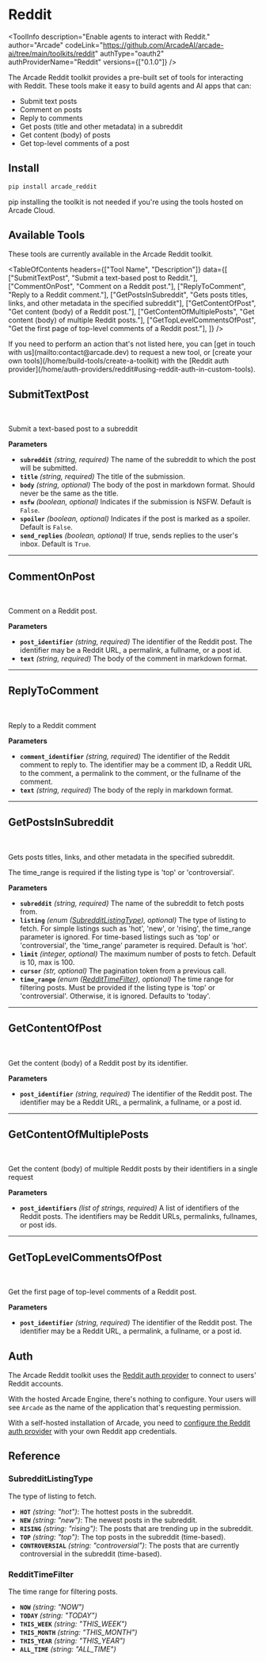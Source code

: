 # Reddit


<ToolInfo
  description="Enable agents to interact with Reddit."
  author="Arcade"
  codeLink="https://github.com/ArcadeAI/arcade-ai/tree/main/toolkits/reddit"
  authType="oauth2"
  authProviderName="Reddit"
  versions={["0.1.0"]}
/>

<Badges repo="arcadeai/arcade_reddit" />

The Arcade Reddit toolkit provides a pre-built set of tools for interacting with Reddit. These tools make it easy to build agents and AI apps that can:

- Submit text posts
- Comment on posts
- Reply to comments
- Get posts (title and other metadata) in a subreddit
- Get content (body) of posts
- Get top-level comments of a post

## Install

```bash
pip install arcade_reddit
```

<Note>
  pip installing the toolkit is not needed if you're using the tools hosted on Arcade Cloud.
</Note>

## Available Tools

These tools are currently available in the Arcade Reddit toolkit.

<TableOfContents
  headers={["Tool Name", "Description"]}
  data={[
    ["SubmitTextPost", "Submit a text-based post to Reddit."],
    ["CommentOnPost", "Comment on a Reddit post."],
    ["ReplyToComment", "Reply to a Reddit comment."],
    ["GetPostsInSubreddit", "Gets posts titles, links, and other metadata in the specified subreddit"],
    ["GetContentOfPost", "Get content (body) of a Reddit post."],
    ["GetContentOfMultiplePosts", "Get content (body) of multiple Reddit posts."],
    ["GetTopLevelCommentsOfPost", "Get the first page of top-level comments of a Reddit post."],
  ]}
/>

<Tip>
  If you need to perform an action that's not listed here, you can [get in touch
  with us](mailto:contact@arcade.dev) to request a new tool, or [create your
  own tools](/home/build-tools/create-a-toolkit) with the [Reddit auth
  provider](/home/auth-providers/reddit#using-reddit-auth-in-custom-tools).
</Tip>

## SubmitTextPost

<br />
<TabbedCodeBlock
  tabs={[
    {
      label: "Call the Tool with User Authorization",
      content: {
        Python: [
          "/examples/integrations/toolkits/reddit/submit_text_post_example_call_tool.py",
        ],
        JavaScript: ["/examples/integrations/toolkits/reddit/submit_text_post_example_call_tool.js"],
      },
    },
    {
      label: "Execute the Tool with OpenAI",
      content: {
        Python: [
          "/examples/integrations/toolkits/reddit/submit_text_post_example_llm_oai.py",
        ],
        JavaScript: ["/examples/integrations/toolkits/reddit/submit_text_post_example_llm_oai.js"],
      },
    },
  ]}
/>

Submit a text-based post to a subreddit

**Parameters**

- **`subreddit`** _(string, required)_ The name of the subreddit to which the post will be submitted.
- **`title`** _(string, required)_ The title of the submission.
- **`body`** _(string, optional)_ The body of the post in markdown format. Should never be the same as the title.
- **`nsfw`** _(boolean, optional)_ Indicates if the submission is NSFW. Default is `False`.
- **`spoiler`** _(boolean, optional)_ Indicates if the post is marked as a spoiler. Default is `False`.
- **`send_replies`** _(boolean, optional)_ If true, sends replies to the user's inbox. Default is `True`.

---

## CommentOnPost

<br />
<TabbedCodeBlock
  tabs={[
    {
      label: "Call the Tool with User Authorization",
      content: {
        Python: [
          "/examples/integrations/toolkits/reddit/comment_on_post_example_call_tool.py",
        ],
        JavaScript: ["/examples/integrations/toolkits/reddit/comment_on_post_example_call_tool.js"],
      },
    },
    {
      label: "Execute the Tool with OpenAI",
      content: {
        Python: [
          "/examples/integrations/toolkits/reddit/comment_on_post_example_llm_oai.py",
        ],
        JavaScript: ["/examples/integrations/toolkits/reddit/comment_on_post_example_llm_oai.js"],
      },
    },
  ]}
/>

Comment on a Reddit post.

**Parameters**

- **`post_identifier`** _(string, required)_ The identifier of the Reddit post. The identifier may be a Reddit URL, a permalink, a fullname, or a post id.
- **`text`** _(string, required)_ The body of the comment in markdown format.

---

## ReplyToComment

<br />
<TabbedCodeBlock
  tabs={[
    {
      label: "Call the Tool with User Authorization",
      content: {
        Python: [
          "/examples/integrations/toolkits/reddit/reply_to_comment_example_call_tool.py",
        ],
        JavaScript: ["/examples/integrations/toolkits/reddit/reply_to_comment_example_call_tool.js"],
      },
    },
    {
      label: "Execute the Tool with OpenAI",
      content: {
        Python: [
          "/examples/integrations/toolkits/reddit/reply_to_comment_example_llm_oai.py",
        ],
        JavaScript: ["/examples/integrations/toolkits/reddit/reply_to_comment_example_llm_oai.js"],
      },
    },
  ]}
/>

Reply to a Reddit comment

**Parameters**

- **`comment_identifier`** _(string, required)_ The identifier of the Reddit comment to reply to. The identifier may be a comment ID, a Reddit URL to the comment, a permalink to the comment, or the fullname of the comment.
- **`text`** _(string, required)_ The body of the reply in markdown format.

---

## GetPostsInSubreddit

<br />
<TabbedCodeBlock
  tabs={[
    {
      label: "Call the Tool with User Authorization",
      content: {
        Python: [
          "/examples/integrations/toolkits/reddit/get_posts_in_subreddit_example_call_tool.py",
        ],
        JavaScript: ["/examples/integrations/toolkits/reddit/get_posts_in_subreddit_example_call_tool.js"],
      },
    },
    {
      label: "Execute the Tool with OpenAI",
      content: {
        Python: [
          "/examples/integrations/toolkits/reddit/get_posts_in_subreddit_example_llm_oai.py",
        ],
        JavaScript: ["/examples/integrations/toolkits/reddit/get_posts_in_subreddit_example_llm_oai.js"],
      },
    },
  ]}
/>

Gets posts titles, links, and other metadata in the specified subreddit.

The time_range is required if the listing type is 'top' or 'controversial'.

**Parameters**

- **`subreddit`** _(string, required)_ The name of the subreddit to fetch posts from.
- **`listing`** _(enum ([SubredditListingType](/toolkits/social-communication/reddit#subredditlistingtype)), optional)_ The type of listing to fetch. For simple listings such as 'hot', 'new', or 'rising', the time_range parameter is ignored. For time-based listings such as 'top' or 'controversial', the 'time_range' parameter is required. Default is 'hot'.
- **`limit`** _(integer, optional)_ The maximum number of posts to fetch. Default is 10, max is 100.
- **`cursor`** _(str, optional)_ The pagination token from a previous call.
- **`time_range`** _(enum ([RedditTimeFilter](/toolkits/social-communication/reddit#reddittimefilter)), optional)_ The time range for filtering posts. Must be provided if the listing type is 'top' or 'controversial'. Otherwise, it is ignored. Defaults to 'today'.

---

## GetContentOfPost

<br />
<TabbedCodeBlock
  tabs={[
    {
      label: "Call the Tool with User Authorization",
      content: {
        Python: [
          "/examples/integrations/toolkits/reddit/get_content_of_post_example_call_tool.py",
        ],
        JavaScript: ["/examples/integrations/toolkits/reddit/get_content_of_post_example_call_tool.js"],
      },
    },
    {
      label: "Execute the Tool with OpenAI",
      content: {
        Python: [
          "/examples/integrations/toolkits/reddit/get_content_of_post_example_llm_oai.py",
        ],
        JavaScript: ["/examples/integrations/toolkits/reddit/get_content_of_post_example_llm_oai.js"],
      },
    },
  ]}
/>

Get the content (body) of a Reddit post by its identifier.

**Parameters**

- **`post_identifier`** _(string, required)_ The identifier of the Reddit post. The identifier may be a Reddit URL, a permalink, a fullname, or a post id.

---

## GetContentOfMultiplePosts

<br />
<TabbedCodeBlock
  tabs={[
    {
      label: "Call the Tool with User Authorization",
      content: {
        Python: [
          "/examples/integrations/toolkits/reddit/get_content_of_multiple_posts_example_call_tool.py",
        ],
        JavaScript: ["/examples/integrations/toolkits/reddit/get_content_of_multiple_posts_example_call_tool.js"],
      },
    },
    {
      label: "Execute the Tool with OpenAI",
      content: {
        Python: [
          "/examples/integrations/toolkits/reddit/get_content_of_multiple_posts_example_llm_oai.py",
        ],
        JavaScript: ["/examples/integrations/toolkits/reddit/get_content_of_multiple_posts_example_llm_oai.js"],
      },
    },
  ]}
/>

Get the content (body) of multiple Reddit posts by their identifiers in a single request

**Parameters**

- **`post_identifiers`** _(list of strings, required)_ A list of identifiers of the Reddit posts. The identifiers may be Reddit URLs, permalinks, fullnames, or post ids.

---

## GetTopLevelCommentsOfPost

<br />
<TabbedCodeBlock
  tabs={[
    {
      label: "Call the Tool with User Authorization",
      content: {
        Python: [
          "/examples/integrations/toolkits/reddit/get_top_level_comments_of_post_example_call_tool.py",
        ],
        JavaScript: ["/examples/integrations/toolkits/reddit/get_top_level_comments_of_post_example_call_tool.js"],
      },
    },
    {
      label: "Execute the Tool with OpenAI",
      content: {
        Python: [
          "/examples/integrations/toolkits/reddit/get_top_level_comments_of_post_example_llm_oai.py",
        ],
        JavaScript: ["/examples/integrations/toolkits/reddit/get_top_level_comments_of_post_example_llm_oai.js"],
      },
    },
  ]}
/>

Get the first page of top-level comments of a Reddit post.

**Parameters**

- **`post_identifier`** _(string, required)_ The identifier of the Reddit post. The identifier may be a Reddit URL, a permalink, a fullname, or a post id.

## Auth

The Arcade Reddit toolkit uses the [Reddit auth provider](/home/auth-providers/reddit) to connect to users' Reddit accounts.

With the hosted Arcade Engine, there's nothing to configure. Your users will see `Arcade` as the name of the application that's requesting permission.

With a self-hosted installation of Arcade, you need to [configure the Reddit auth provider](/home/auth-providers/reddit#configuring-reddit-auth) with your own Reddit app credentials.

## Reference

### SubredditListingType

The type of listing to fetch.

- **`HOT`** _(string: "hot")_: The hottest posts in the subreddit.
- **`NEW`** _(string: "new")_: The newest posts in the subreddit.
- **`RISING`** _(string: "rising")_: The posts that are trending up in the subreddit.
- **`TOP`** _(string: "top")_: The top posts in the subreddit (time-based).
- **`CONTROVERSIAL`** _(string: "controversial")_: The posts that are currently controversial in the subreddit (time-based).

### RedditTimeFilter

The time range for filtering posts.

- **`NOW`** _(string: "NOW")_
- **`TODAY`** _(string: "TODAY")_
- **`THIS_WEEK`** _(string: "THIS_WEEK")_
- **`THIS_MONTH`** _(string: "THIS_MONTH")_
- **`THIS_YEAR`** _(string: "THIS_YEAR")_
- **`ALL_TIME`** _(string: "ALL_TIME")_